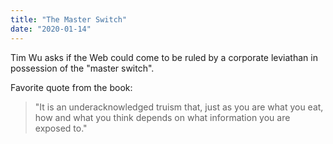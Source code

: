 ```yaml
---
title: "The Master Switch"
date: "2020-01-14"
---
```


Tim Wu asks if the Web could come to be ruled by a corporate leviathan in possession of the "master switch".

Favorite quote from the book:

> "It is an underacknowledged truism that, just as you are what you eat, how and what you think depends on what information you are exposed to."
